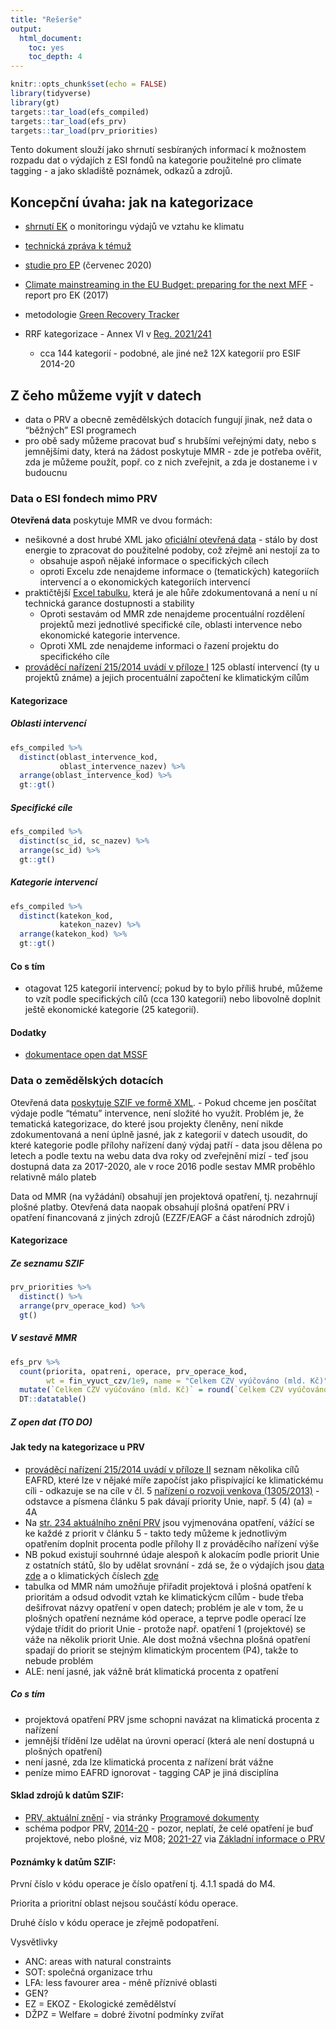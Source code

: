```yaml
---
title: "Rešerše"
output: 
  html_document:
    toc: yes
    toc_depth: 4
---
```


```r
knitr::opts_chunk$set(echo = FALSE)
library(tidyverse)
library(gt)
targets::tar_load(efs_compiled)
targets::tar_load(efs_prv)
targets::tar_load(prv_priorities)
```

Tento dokument slouží jako shrnutí sesbíraných informací k možnostem rozpadu dat o výdajích z ESI fondů na kategorie použitelné pro climate tagging - a jako skladiště poznámek, odkazů a zdrojů.

## Koncepční úvaha: jak na kategorizace

- [shrnutí EK](https://ec.europa.eu/clima/sites/clima/files/docs/tracking_climate_expenditure_en.pdf) o monitoringu výdajů ve vztahu ke klimatu
- [technická zpráva k témuž](https://ec.europa.eu/info/sites/default/files/business_economy_euro/banking_and_finance/documents/200309-sustainable-finance-teg-final-report-taxonomy-annexes_en.pdf)
- [studie pro EP](https://www.europarl.europa.eu/RegData/etudes/STUD/2020/654166/IPOL_STU(2020)654166_EN.pdf) (červenec 2020)
- [Climate mainstreaming in the EU Budget: preparing for the next MFF](http://trinomics.eu/wp-content/uploads/2018/07/Climate-mainstreaming-in-the-EU-Budget-preparing-for-the-next-MFF.pdf) - report pro EK (2017)
- metodologie [Green Recovery Tracker](https://www.greenrecoverytracker.org/methodology)

- RRF kategorizace - Annex VI v [Reg. 2021/241](https://eur-lex.europa.eu/legal-content/EN/TXT/HTML/?uri=CELEX:32021R0241&from=EN#d1e32-63-1)
  - cca 144 kategorií - podobné, ale jiné než 12X kategorií pro ESIF 2014-20


## Z čeho můžeme vyjít v datech

- data o PRV a obecně zemědělských dotacích fungují jinak, než data o "běžných" ESI programech
- pro obě sady můžeme pracovat buď s hrubšími veřejnými daty, nebo s jemnějšími daty, která na žádost poskytuje MMR - zde je potřeba ověřit, zda je můžeme použít, popř. co z nich zveřejnit, a zda je dostaneme i v budoucnu

### Data o ESI fondech mimo PRV

**Otevřená data** poskytuje MMR ve dvou formách:

- nešikovné a dost hrubé XML jako [oficiální otevřená data](http://data.mmr.cz/organization/54b77179-1047-4548-8037-9128009ee11e?tags=esif) - stálo by dost energie to zpracovat do použitelné podoby, což zřejmě ani nestojí za to
  - obsahuje aspoň nějaké informace o specifických cílech
  - oproti Excelu zde nenajdeme informace o (tematických) kategoriích intervencí a o ekonomických kategoriích intervencí
- praktičtější [Excel tabulku](https://dotaceeu.cz/cs/statistiky-a-analyzy/seznamy-prijemcu), která je ale hůře zdokumentovaná a není u ní technická garance dostupnosti a stability
  - Oproti sestavám od MMR zde nenajdeme procentuální rozdělení projektů mezi jednotlivé specifické cíle, oblasti intervence nebo ekonomické kategorie intervence.
  - Oproti XML zde nenajdeme informaci o řazení projektu do specifického cíle
  
- [prováděcí nařízení 215/2014 uvádí v příloze I](https://eur-lex.europa.eu/legal-content/EN/TXT/HTML/?uri=CELEX:32014R0215&from=EN#d1e32-81-1) 125 oblastí intervencí (ty u projektů známe) a jejich procentuální započtení ke klimatickým cílům

#### Kategorizace {.tabset .pills}
  
##### Oblasti intervencí

```r
efs_compiled %>% 
  distinct(oblast_intervence_kod,
           oblast_intervence_nazev) %>% 
  arrange(oblast_intervence_kod) %>% 
  gt::gt()
```

##### Specifické cíle

```r
efs_compiled %>% 
  distinct(sc_id, sc_nazev) %>% 
  arrange(sc_id) %>% 
  gt::gt()
```

##### Kategorie intervencí

```r
efs_compiled %>% 
  distinct(katekon_kod,
           katekon_nazev) %>% 
  arrange(katekon_kod) %>% 
  gt::gt()
```
  
#### Co s tím

- otagovat 125 kategorií intervencí; pokud by to bylo příliš hrubé, můžeme to vzít podle specifických cílů (cca 130 kategorií) nebo libovolně doplnit ještě ekonomické kategorie (25 kategorií).

#### Dodatky

- [dokumentace open dat MSSF](https://drive.google.com/file/d/1ayZ9DK0K5Yt91Z1YYE1q_T2mzKDD1_PK/view)

### Data o zemědělských dotacích

Otevřená data [poskytuje SZIF ve formě XML](https://www.szif.cz/cs/seznam-prijemcu-dotaci?setCookie=true#). 
  - Pokud chceme jen posčítat výdaje podle "tématu" intervence, není složité ho využít. Problém je, že tematická kategorizace, do které jsou projekty členěny, není nikde zdokumentovaná a není úplně jasné, jak z kategorií v datech usoudit, do které kategorie podle přílohy nařízení daný výdaj patří
  - data jsou dělena po letech a podle textu na webu data dva roky od zveřejnění mizí - teď jsou dostupná data za 2017-2020, ale v roce 2016 podle sestav MMR proběhlo relativně málo plateb
 
Data od MMR (na vyžádání) obsahují jen projektová opatření, tj. nezahrnují plošné platby. Otevřená data naopak obsahují plošná opatření PRV i opatření financovaná z jiných zdrojů (EZZF/EAGF a část národních zdrojů)

#### Kategorizace {.tabset .pills}

##### Ze seznamu SZIF

```r
prv_priorities %>% 
  distinct() %>% 
  arrange(prv_operace_kod) %>% 
  gt()
```

##### V sestavě MMR

```r
efs_prv %>% 
  count(priorita, opatreni, operace, prv_operace_kod, 
        wt = fin_vyuct_czv/1e9, name = "Celkem CZV vyúčováno (mld. Kč)") %>% 
  mutate(`Celkem CZV vyúčováno (mld. Kč)` = round(`Celkem CZV vyúčováno (mld. Kč)`, 2)) %>% 
  DT::datatable()
```


##### Z open dat (TO DO)

#### Jak tedy na kategorizace u PRV

- [prováděcí nařízení 215/2014 uvádí v příloze II](https://eur-lex.europa.eu/legal-content/EN/TXT/HTML/?uri=CELEX:32014R0215&from=EN#d1e32-81-1) seznam několika cílů EAFRD, které lze v nějaké míře započíst jako přispívající ke klimatickému cíli - odkazuje se na cíle v čl. 5 [nařízení o rozvoji venkova (1305/2013)](https://eur-lex.europa.eu/legal-content/EN/TXT/HTML/?uri=CELEX:32013R1305&from=EN#d1363e32-535-1) - odstavce a písmena článku 5 pak dávají priority Unie, např. 5 (4) (a) = 4A
- Na [str. 234 aktuálního znění PRV](https://www.szif.cz/cs/CmDocument?rid=%2Fapa_anon%2Fcs%2Fdokumenty_ke_stazeni%2Fprv2014%2Fzakladni_informace%2Fprog_dokumenty%2F1625641021462%2F1625641087281.pdf#page=234) jsou vyjmenována opatření, vážící se ke každé z priorit v článku 5 - takto tedy můžeme k jednotlivým opatřením doplnit procenta podle přílohy II z prováděcího nařízení výše
- NB pokud existují souhrnné údaje alespoň k alokacím podle priorit Unie z ostatních států, šlo by udělat srovnání - zdá se, že o výdajích jsou [data zde](https://data.europa.eu/euodp/en/data/dataset/common-agricultural-policy-indicators-financing-the-cap) a o klimatických číslech [zde](https://data.europa.eu/euodp/en/data/dataset/common-agricultural-policy-indicators-climate-change-and-air-quality/)
- tabulka od MMR nám umožňuje přiřadit projektová i plošná opatření k prioritám a odsud odvodit vztah ke klimatickýcm cílům - bude třeba dešifrovat názvy opatření v open datech; problém je ale v tom, že u plošných opatření neznáme kód operace, a teprve podle operací lze výdaje třídit do priorit Unie - protože např. opatření 1 (projektové) se váže na několik priorit Unie. Ale dost možná všechna plošná opatření spadají do priorit se stejným klimatickým procentem (P4), takže to nebude problém
- ALE: není jasné, jak vážně brát klimatická procenta z opatření

##### Co s tím

- projektová opatření PRV jsme schopni navázat na klimatická procenta z nařízení
- jemnější třídění lze udělat na úrovni operací (která ale není dostupná u plošných opatření)
- není jasné, zda lze klimatická procenta z nařízení brát vážne
- peníze mimo EAFRD ignorovat - tagging CAP je jiná disciplína

#### Sklad zdrojů k datům SZIF:

- [PRV, aktuální znění](http://eagri.cz/public/web/file/680981/Program_rozvoje_venkova___schvalene_zneni.pdf) - via stránky [Programové dokumenty](http://eagri.cz/public/web/mze/dotace/program-rozvoje-venkova-na-obdobi-2014/zakladni-informace/programove-dokumenty/)
- schéma podpor PRV, [2014-20](https://www.szif.cz/cs/CmDocument?rid=%2Fapa_anon%2Fcs%2Fdokumenty_ke_stazeni%2Fprv2014%2Fzakladni_informace%2F1436519577270.pdf) - pozor, neplatí, že celé opatření je buď projektové, nebo plošné, viz M08; [2021-27](http://eagri.cz/public/web/file/668822/Schema_podpor_PRV_od_2020___2.cast___projektova_opatreni.pdf) via [Základní informace o PRV](https://www.szif.cz/cs/prv2014-zakladni_informace)

#### Poznámky k datům SZIF:

První číslo v kódu operace je číslo opatření tj. 4.1.1 spadá do M4.

Priorita a prioritní oblast nejsou součástí kódu operace.

Druhé číslo v kódu operace je zřejmě podopatření.

Vysvětlivky

- ANC: areas with natural constraints
- SOT: společná organizace trhu
- LFA: less favourer area - méně příznivé oblasti
- GEN?
- EZ = EKOZ - Ekologické zemědělství
- DŽPZ = Welfare = dobré životní podmínky zvířat
